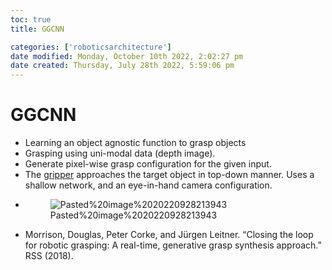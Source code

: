 ```yaml
---
toc: true
title: GGCNN

categories: ['roboticsarchitecture']
date modified: Monday, October 10th 2022, 2:02:27 pm
date created: Thursday, July 28th 2022, 5:59:06 pm
---
```


# GGCNN
- Learning an object agnostic function to grasp objects
- Grasping using uni-modal data (depth image).  
- Generate pixel-wise grasp configuration for the given input.  
- The [gripper](Gripper.qmd) approaches the target object in top-down manner. Uses a shallow network, and an eye-in-hand camera configuration.
- ![Pasted%20image%2020220928213943](images/Pasted%20image%2020220928213943.png)
- Morrison, Douglas, Peter Corke, and Jürgen Leitner. "Closing the loop for robotic grasping: A real-time, generative grasp synthesis approach." RSS (2018).




